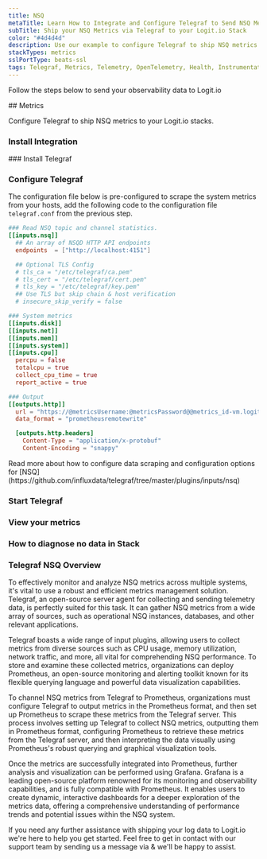```yaml
---
title: NSQ
metaTitle: Learn How to Integrate and Configure Telegraf to Send NSQ Metrics
subTitle: Ship your NSQ Metrics via Telegraf to your Logit.io Stack
color: "#4d4d4d"
description: Use our example to configure Telegraf to ship NSQ metrics to your Logit.io stacks. Configure Telegraf to send NSQ metrics to Logstash or Elastic.
stackTypes: metrics
sslPortType: beats-ssl
tags: Telegraf, Metrics, Telemetry, OpenTelemetry, Health, Instrumentation, NSQ, Messaging, Monitoring, Message Queue, Nsq
---
```


Follow the steps below to send your observability data to Logit.io

<Steps>
  ## Metrics

  Configure Telegraf to ship NSQ metrics to your Logit.io stacks.
  
  ### Install Integration
  <InstallIntegration/>
  ### Install Telegraf

  <InstallTelegraf />

  ### Configure Telegraf

  The configuration file below is pre-configured to scrape the system metrics from your hosts, add the following code to the configuration file `telegraf.conf` from the previous step.

  ```toml copy showLineNumbers /@metricsUsername/ /@metricsPassword/ /@metrics_id/ /@vmAgentPort/
  ### Read NSQ topic and channel statistics.
  [[inputs.nsq]]
    ## An array of NSQD HTTP API endpoints
    endpoints  = ["http://localhost:4151"]

    ## Optional TLS Config
    # tls_ca = "/etc/telegraf/ca.pem"
    # tls_cert = "/etc/telegraf/cert.pem"
    # tls_key = "/etc/telegraf/key.pem"
    ## Use TLS but skip chain & host verification
    # insecure_skip_verify = false

  ### System metrics
  [[inputs.disk]]
  [[inputs.net]]
  [[inputs.mem]]
  [[inputs.system]]
  [[inputs.cpu]]
    percpu = false
    totalcpu = true
    collect_cpu_time = true
    report_active = true

  ### Output
  [[outputs.http]]
    url = "https://@metricsUsername:@metricsPassword@@metrics_id-vm.logit.io:@vmAgentPort/api/v1/write"
    data_format = "prometheusremotewrite"

    [outputs.http.headers]
      Content-Type = "application/x-protobuf"
      Content-Encoding = "snappy"
  ```

  <Callout type="info">
    Read more about how to configure data scraping and configuration options for [NSQ](https://github.com/influxdata/telegraf/tree/master/plugins/inputs/nsq)
  </Callout>

  ### Start Telegraf

  <StartTelegraf />

  ### View your metrics
  <LaunchStack source="NSQ_Metrics_via_Telegraf" utmMedium="metrics" utmCampaign="telegraf-NSQ-metrics" />

  ### How to diagnose no data in Stack

  <DiagnoseNoData />

</Steps>

### Telegraf NSQ Overview

To effectively monitor and analyze NSQ metrics across multiple systems, it's vital to use a robust and efficient 
metrics management solution. Telegraf, an open-source server agent for collecting and sending telemetry data, 
is perfectly suited for this task. It can gather NSQ metrics from a wide array of sources, such as operational 
NSQ instances, databases, and other relevant applications.

Telegraf boasts a wide range of input plugins, allowing users to collect metrics from diverse sources such as 
CPU usage, memory utilization, network traffic, and more, all vital for comprehending NSQ performance. 
To store and examine these collected metrics, organizations can deploy Prometheus, an open-source monitoring 
and alerting toolkit known for its flexible querying language and powerful data visualization capabilities.

To channel NSQ metrics from Telegraf to Prometheus, organizations must configure Telegraf to output metrics 
in the Prometheus format, and then set up Prometheus to scrape these metrics from the Telegraf server. 
This process involves setting up Telegraf to collect NSQ metrics, outputting them in Prometheus format, 
configuring Prometheus to retrieve these metrics from the Telegraf server, and then interpreting the data 
visually using Prometheus's robust querying and graphical visualization tools.

Once the metrics are successfully integrated into Prometheus, further analysis and visualization can be 
performed using Grafana. Grafana is a leading open-source platform renowned for its monitoring and 
observability capabilities, and is fully compatible with Prometheus. It enables users to create dynamic, 
interactive dashboards for a deeper exploration of the metrics data, offering a comprehensive understanding 
of performance trends and potential issues within the NSQ system.

If you need any further assistance with shipping your log data to Logit.io we're here to help you get started. 
Feel free to get in contact with our support team by sending us a message via <IntercomButton text="live chat" /> 
& we'll be happy to assist.